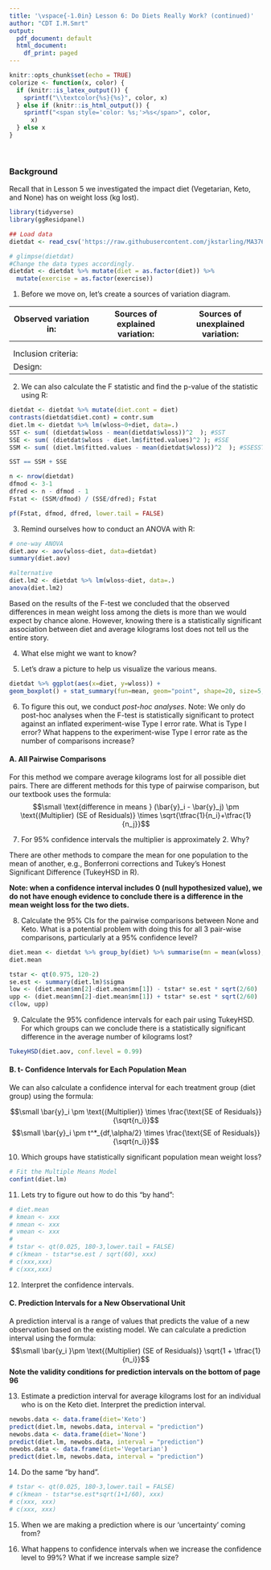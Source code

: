 ```yaml
---
title: '\vspace{-1.0in} Lesson 6: Do Diets Really Work? (continued)'
author: "CDT I.M.Smrt"
output:
  pdf_document: default
  html_document:
    df_print: paged
---
```


```r
knitr::opts_chunk$set(echo = TRUE)
colorize <- function(x, color) {
  if (knitr::is_latex_output()) {
    sprintf("\\textcolor{%s}{%s}", color, x)
  } else if (knitr::is_html_output()) {
    sprintf("<span style='color: %s;'>%s</span>", color, 
      x)
  } else x
}

```
<br>

### Background
Recall that in Lesson 5 we investigated the impact diet (Vegetarian, Keto, and None) has on weight loss (kg lost).

```r
library(tidyverse)
library(ggResidpanel)

## Load data
dietdat <- read_csv('https://raw.githubusercontent.com/jkstarling/MA376/main/WeightLoss.csv')

# glimpse(dietdat)
#Change the data types accordingly.
dietdat <- dietdat %>% mutate(diet = as.factor(diet)) %>%
  mutate(exercise = as.factor(exercise))
```


(@) Before we move on, let's create a sources of variation diagram.

| Observed variation in: | Sources of explained variation: | Sources of unexplained variation: |
|--|--|--|
|                        |                                 |                                   |
|                        |                                 |                                   |
| Inclusion criteria:    |                                 |                                   |
| Design:                |                                 |                                   |


(@) We can also calculate the F statistic and find the p-value of the statistic using R:
```r
dietdat <- dietdat %>% mutate(diet.cont = diet)
contrasts(dietdat$diet.cont) = contr.sum
diet.lm <- dietdat %>% lm(wloss~0+diet, data=.)
SST <- sum( (dietdat$wloss - mean(dietdat$wloss))^2  ); #SST
SSE <- sum( (dietdat$wloss - diet.lm$fitted.values)^2 ); #SSE
SSM <- sum( (diet.lm$fitted.values - mean(dietdat$wloss))^2  ); #SSESST-SSE; #SSM

SST == SSM + SSE

n <- nrow(dietdat)
dfmod <- 3-1
dfred <- n - dfmod - 1
Fstat <- (SSM/dfmod) / (SSE/dfred); Fstat

pf(Fstat, dfmod, dfred, lower.tail = FALSE)
```



(@) Remind ourselves how to conduct an ANOVA with R:
```r
# one-way ANOVA
diet.aov <- aov(wloss~diet, data=dietdat)
summary(diet.aov)

#alternative 
diet.lm2 <- dietdat %>% lm(wloss~diet, data=.)
anova(diet.lm2)

```


Based on the results of the F-test we concluded that the observed differences in mean weight loss among the diets is more than we would expect by chance alone. However, knowing there is a statistically significant association between diet and average kilograms lost does not tell us the entire story. 


(@) What else might we want to know? 
\vspace{0.5in}


(@) Let's draw a picture to help us visualize the various means. 
\vspace{0.5in}
```r
dietdat %>% ggplot(aes(x=diet, y=wloss)) +
geom_boxplot() + stat_summary(fun=mean, geom="point", shape=20, size=5, color="red", fill="red") + labs(title="boxlot of weight loss by diet type", y="weight loss (kg)")
```



(@) To figure this out, we conduct *post-hoc analyses*. Note: We only do post-hoc analyses when the F-test is statistically significant to protect against an inflated experiment-wise Type I error rate. What is Type I error? What happens to the experiment-wise Type I error rate as the number of comparisons increase?
\vspace{0.5in}



#### A. All Pairwise Comparisons
For this method we compare average kilograms lost for all possible diet pairs. There are different methods for this type of pairwise comparison, but our textbook uses the formula:
$$\small \text{difference in means } (\bar{y}_i - \bar{y}_j) \pm \text{(Multiplier) (SE of Residuals)}  \times \sqrt{\tfrac{1}{n_i}+\tfrac{1}{n_j}}$$

(@) For 95% confidence intervals the multiplier is approximately 2. Why? 

\vspace{0.5in}


There are other methods to compare the mean for one population to the mean of another, e.g., Bonferroni corrections and Tukey's Honest Significant Difference (TukeyHSD in R).

**Note: when a confidence interval includes 0 (null hypothesized value), we do not have enough evidence to conclude there is a difference in the mean weight loss for the two diets.**


(@) Calculate the 95% CIs for the pairwise comparisons between None and Keto. What is a potential problem with doing this for all 3 pair-wise comparisons, particularly at a 95% confidence level?  
```r
diet.mean <- dietdat %>% group_by(diet) %>% summarise(mn = mean(wloss), num=n())
diet.mean
```

```r
tstar <- qt(0.975, 120-2)
se.est <- summary(diet.lm)$sigma
low <- (diet.mean$mn[2]-diet.mean$mn[1]) - tstar* se.est * sqrt(2/60)
upp <- (diet.mean$mn[2]-diet.mean$mn[1]) + tstar* se.est * sqrt(2/60)
c(low, upp)
```
\vspace{0.3in}




(@) Calculate the 95% confidence intervals for each pair using TukeyHSD. For which groups can we conclude there is a statistically significant difference in the average number of kilograms lost?  
\vspace{0.5in}


```r
TukeyHSD(diet.aov, conf.level = 0.99)
```





#### B. t- Confidence Intervals for Each Population Mean
We can also calculate a confidence interval for each treatment group (diet group) using the formula:

$$\small \bar{y}_i \pm \text{(Multiplier)} \times \frac{\text{SE of Residuals}}{\sqrt{n_i}}$$
$$\small \bar{y}_i \pm t^*_{df,\alpha/2} \times \frac{\text{SE of Residuals}}{\sqrt{n_i}}$$


(@) Which groups have statistically significant population mean weight loss?
\vspace{0.5in}


```r
# Fit the Multiple Means Model
confint(diet.lm)
```

(@) Lets try to figure out how to do this "by hand":
```r
# diet.mean
# kmean <- xxx 
# nmean <- xxx
# vmean <- xxx
# 
# tstar <- qt(0.025, 180-3,lower.tail = FALSE)
# c(kmean - tstar*se.est / sqrt(60), xxx)
# c(xxx,xxx)
# c(xxx,xxx)
```

(@) Interpret the confidence intervals.
\vspace{0.5in}



#### C. Prediction Intervals for a New Observational Unit
A prediction interval is a range of values that predicts the value of a new observation based on the existing model. We can calculate a prediction interval using the formula:
$$\small \bar{y_i }\pm \text{(Multiplier) (SE of Residuals)} \sqrt{1 + \tfrac{1}{n_i}}$$
**Note the validity conditions for prediction intervals on the bottom of page 96**

(@) Estimate a prediction interval for average kilograms lost for an individual who is on the Keto diet. Interpret the prediction interval. 
\vspace{0.5in}

```r
newobs.data <- data.frame(diet='Keto')
predict(diet.lm, newobs.data, interval = "prediction")
newobs.data <- data.frame(diet='None')
predict(diet.lm, newobs.data, interval = "prediction")
newobs.data <- data.frame(diet='Vegetarian')
predict(diet.lm, newobs.data, interval = "prediction")
```



(@) Do the same "by hand".

```r
# tstar <- qt(0.025, 180-3,lower.tail = FALSE)
# c(kmean - tstar*se.est*sqrt(1+1/60), xxx)
# c(xxx, xxx)
# c(xxx, xxx)
```


(@) When we are making a prediction where is our 'uncertainty' coming from?
\vspace{0.5in}




(@) What happens to confidence intervals when we increase the confidence level to 99%? What if we increase sample size?


